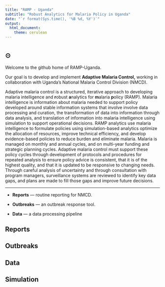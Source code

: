 ```yaml
---
title: "RAMP - Uganda"
subtitle: "Robust Analytics for Malaria Policy in Uganda"
date: "`r format(Sys.time(), '%B %d, %Y')`"
output:
  html_document:
    theme: cerulean 
---
```


#  {.tabset .tabset-fade .tabset-pills}

## $\odot$ {.tabset .tabset-fade .tabset-pills}

Welcome to the github home of RAMP-Uganda. 

Our goal is to develop and implement **Adaptive Malaria Control,** working in collaboration with Uganda's National Malaria Control Division (NMCD). 

Adaptive malaria control is a structured, iterative approach to developing malaria intelligence and **r**obust **a**nalytics for **m**alaria **p**olicy (RAMP).
Malaria intelligence is information about malaria needed to support policy developed around stable information systems that involve involve data processing and curation, the transformation of data into information through data analysis, and translation of information into malaria intelligence using simulation to support operational decisions. RAMP analytics use malaria intelligence to formulate policies using simulation-based analytics optimize the allocation of resources, improve technical efficiency, and develop evidence-based policies to reduce burden and eliminate malaria. Malaria is managed on monthly and annual cycles, and on multi-year funding and strategic planning cycles. Adaptive malaria control must support these policy cycles through development of protocols and procedures for repeated analysis to ensure policy advice is consistent, that it is of the highest quality, and that it is updated to be responsive to changing needs. Through careful analysis of uncertainty and through consultation with program managers, surveillance systems are reviewed to identify key data gaps, and plans are made to fill those gaps and improve future decisions.

*** 

+ **Reports** --- routine reporting for NMCD. 

+ **Outbreaks** --- an outbreak response tool. 

+ **Data** --- a data processing pipeline 

## Reports

## Outbreaks 

## Data 

## Simulation 

